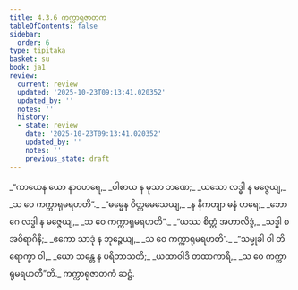 ```yaml
---
title: 4.3.6 ကက္ကာရုဇာတက
tableOfContents: false
sidebar:
  order: 6
type: tipitaka
basket: su
book: ja1
review:
  current: review
  updated: '2025-10-23T09:13:41.020352'
  updated_by: ''
  notes: ''
  history:
  - state: review
    date: '2025-10-23T09:13:41.020352'
    updated_by: ''
    notes: ''
    previous_state: draft
---
```



<ReviewStatus review={frontmatter.review} showDetails={true} />

<HypothesisAnnotation frontmatter={frontmatter} />

<DynamicBreadcrumb />

<Division number="101" book="ja1" e="ch" v="22" p="106">

<Paragraph number="1012" type="verses" book="ja1">
_“ကာယေန ယော နာဝဟရေ,_  
_ဝါစာယ န မုသာ ဘဏေ;_  
_ယသော လဒ္ဓါ န မဇ္ဇေယျ,_  
_သ ဝေ ကက္ကာရုမရဟတိ”._  

</Paragraph>

</Division>
<Division number="102" book="ja1" e="ch" v="22" p="106">

<Paragraph number="1013" type="verses" book="ja1">
_“ဓမ္မေန ဝိတ္တမေသေယျ,_  
_န နိကတျာ ဓနံ ဟရေ;_  
_ဘောဂေ လဒ္ဓါ န မဇ္ဇေယျ,_  
_သ ဝေ ကက္ကာရုမရဟတိ”._  

</Paragraph>

</Division>
<Division number="103" book="ja1" e="ch" v="22" p="106">

<Paragraph number="1014" type="verses" book="ja1">
_“ယဿ စိတ္တံ အဟာလိဒ္ဒံ,_  
_သဒ္ဓါ စ အဝိရာဂိနီ;_  
_ဧကော သာဒုံ န ဘုဉ္ဇေယျ,_  
_သ ဝေ ကက္ကာရုမရဟတိ”._  

</Paragraph>

</Division>
<Division number="104" book="ja1" e="ch" v="22" p="106">

<Paragraph number="1015" type="verses" book="ja1">
_“သမ္မုခါ ဝါ တိရောက္ခာ ဝါ,_  
_ယော သန္တေ န ပရိဘာသတိ;_  
_ယထာဝါဒီ တထာကာရီ,_  
_သ ဝေ ကက္ကာရုမရဟတီ”တိ._  


</Paragraph>
</Division>

<Paragraph number="1016" type="center" book="ja1">
ကက္ကာရုဇာတကံ ဆဋ္ဌံ.
</Paragraph>